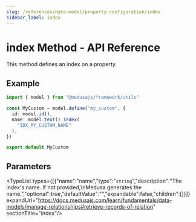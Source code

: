 ```yaml
---
slug: /references/data-model/property-configuration/index
sidebar_label: index
---
```



# index Method - API Reference

This method defines an index on a property.

## Example

```ts
import { model } from "@medusajs/framework/utils"

const MyCustom = model.define("my_custom", {
  id: model.id(),
  name: model.text().index(
    "IDX_MY_CUSTOM_NAME"
  ),
})

export default MyCustom
```

## Parameters

<TypeList types={[{"name":"name","type":"`string`","description":"The index's name. If not provided,\nMedusa generates the name.","optional":true,"defaultValue":"","expandable":false,"children":[]}]} expandUrl="https://docs.medusajs.com/learn/fundamentals/data-models/manage-relationships#retrieve-records-of-relation" sectionTitle="index"/>
